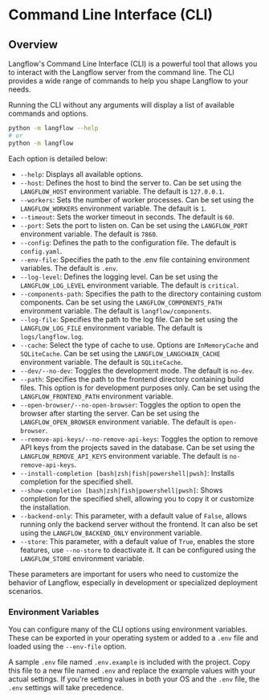 # Command Line Interface (CLI)

## Overview

Langflow's Command Line Interface (CLI) is a powerful tool that allows you to interact with the Langflow server from the command line. The CLI provides a wide range of commands to help you shape Langflow to your needs.

Running the CLI without any arguments will display a list of available commands and options.

```bash
python -m langflow --help
# or
python -m langflow
```

Each option is detailed below:

- `--help`: Displays all available options.
- `--host`: Defines the host to bind the server to. Can be set using the `LANGFLOW_HOST` environment variable. The default is `127.0.0.1`.
- `--workers`: Sets the number of worker processes. Can be set using the `LANGFLOW_WORKERS` environment variable. The default is `1`.
- `--timeout`: Sets the worker timeout in seconds. The default is `60`.
- `--port`: Sets the port to listen on. Can be set using the `LANGFLOW_PORT` environment variable. The default is `7860`.
- `--config`: Defines the path to the configuration file. The default is `config.yaml`.
- `--env-file`: Specifies the path to the .env file containing environment variables. The default is `.env`.
- `--log-level`: Defines the logging level. Can be set using the `LANGFLOW_LOG_LEVEL` environment variable. The default is `critical`.
- `--components-path`: Specifies the path to the directory containing custom components. Can be set using the `LANGFLOW_COMPONENTS_PATH` environment variable. The default is `langflow/components`.
- `--log-file`: Specifies the path to the log file. Can be set using the `LANGFLOW_LOG_FILE` environment variable. The default is `logs/langflow.log`.
- `--cache`: Select the type of cache to use. Options are `InMemoryCache` and `SQLiteCache`. Can be set using the `LANGFLOW_LANGCHAIN_CACHE` environment variable. The default is `SQLiteCache`.
- `--dev/--no-dev`: Toggles the development mode. The default is `no-dev`.
- `--path`: Specifies the path to the frontend directory containing build files. This option is for development purposes only. Can be set using the `LANGFLOW_FRONTEND_PATH` environment variable.
- `--open-browser/--no-open-browser`: Toggles the option to open the browser after starting the server. Can be set using the `LANGFLOW_OPEN_BROWSER` environment variable. The default is `open-browser`.
- `--remove-api-keys/--no-remove-api-keys`: Toggles the option to remove API keys from the projects saved in the database. Can be set using the `LANGFLOW_REMOVE_API_KEYS` environment variable. The default is `no-remove-api-keys`.
- `--install-completion [bash|zsh|fish|powershell|pwsh]`: Installs completion for the specified shell.
- `--show-completion [bash|zsh|fish|powershell|pwsh]`: Shows completion for the specified shell, allowing you to copy it or customize the installation.
- `--backend-only`: This parameter, with a default value of `False`, allows running only the backend server without the frontend. It can also be set using the `LANGFLOW_BACKEND_ONLY` environment variable.
- `--store`: This parameter, with a default value of `True`, enables the store features, use `--no-store` to deactivate it. It can be configured using the `LANGFLOW_STORE` environment variable.

These parameters are important for users who need to customize the behavior of Langflow, especially in development or specialized deployment scenarios.

### Environment Variables

You can configure many of the CLI options using environment variables. These can be exported in your operating system or added to a `.env` file and loaded using the `--env-file` option.

A sample `.env` file named `.env.example` is included with the project. Copy this file to a new file named `.env` and replace the example values with your actual settings. If you're setting values in both your OS and the `.env` file, the `.env` settings will take precedence.
